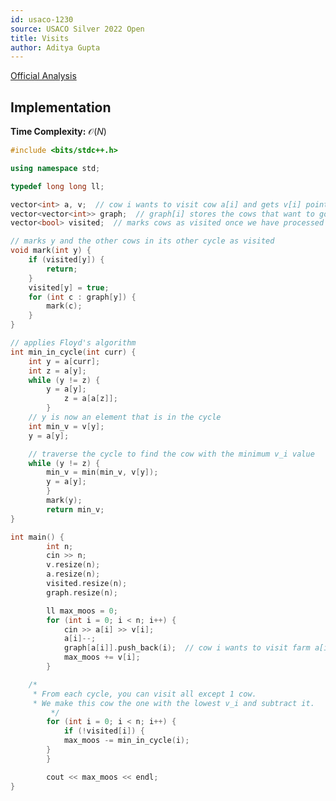 ```yaml
---
id: usaco-1230
source: USACO Silver 2022 Open
title: Visits
author: Aditya Gupta
---
```


[Official Analysis](http://www.usaco.org/current/data/sol_prob1_silver_open22.html)


## Implementation

**Time Complexity:** $\mathcal{O}(N)$

<LanguageSection>

<CPPSection>

```cpp
#include <bits/stdc++.h>

using namespace std;

typedef long long ll;

vector<int> a, v;  // cow i wants to visit cow a[i] and gets v[i] points
vector<vector<int>> graph;  // graph[i] stores the cows that want to go to farm i
vector<bool> visited;  // marks cows as visited once we have processed them

// marks y and the other cows in its other cycle as visited
void mark(int y) {
	if (visited[y]) {
		return;
	}
	visited[y] = true;
	for (int c : graph[y]) {
		mark(c);
	}
}

// applies Floyd's algorithm
int min_in_cycle(int curr) {
	int y = a[curr];
	int z = a[y];
	while (y != z) {
		y = a[y];
        	z = a[a[z]];
    	}
	// y is now an element that is in the cycle
	int min_v = v[y];
	y = a[y];

	// traverse the cycle to find the cow with the minimum v_i value
	while (y != z) {
		min_v = min(min_v, v[y]);
		y = a[y];
    	}
    	mark(y);
    	return min_v;
}

int main() {
    	int n;
    	cin >> n;
    	v.resize(n);
    	a.resize(n);
    	visited.resize(n);
    	graph.resize(n);

    	ll max_moos = 0;
    	for (int i = 0; i < n; i++) {
        	cin >> a[i] >> v[i];
        	a[i]--;
        	graph[a[i]].push_back(i);  // cow i wants to visit farm a[i]
        	max_moos += v[i];
    	}

	/*
	 * From each cycle, you can visit all except 1 cow.
	 * We make this cow the one with the lowest v_i and subtract it.
    	 */
    	for (int i = 0; i < n; i++) {
        	if (!visited[i]) {
			max_moos -= min_in_cycle(i);
		}
    	}

    	cout << max_moos << endl;
}
```
</CPPSection>
</LanguageSection>
